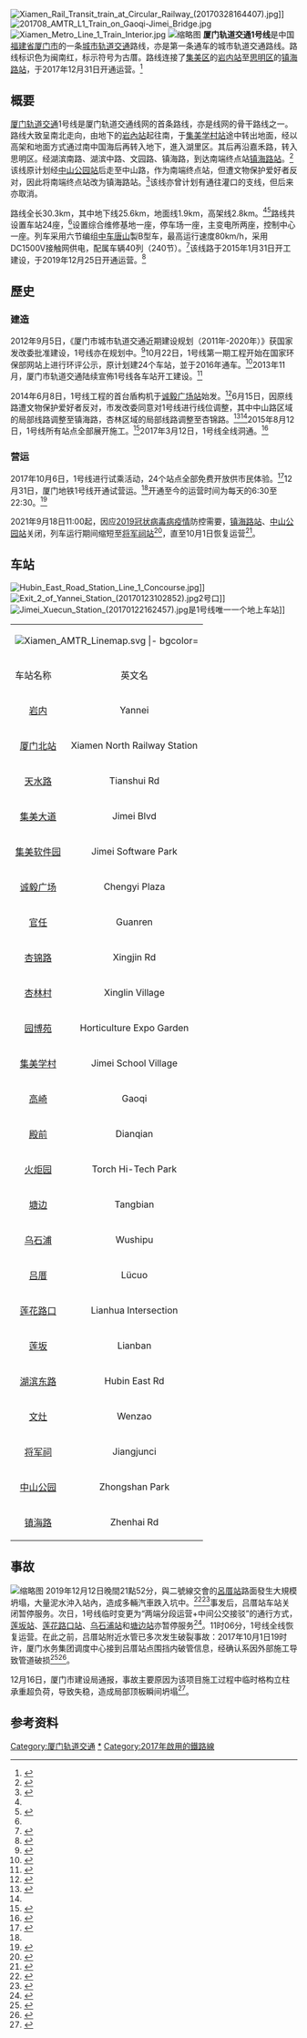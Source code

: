 {{noteTA
|G1=Transport
|G2=Railway
}}
{{Infobox rail system-route
|name = {{XMM}}1号线
|other_name = 
|banner_color = {{厦门轨道交通标志色|1|s}}
|logo = XiamenRT Line1 CNS.svg
|logo_width = 300px
|image = Jimei Software Park Station Line 1 Train.jpg
|mapimage_width = 300px
|caption = 在[[集美软件园站|集美软件园站]]營運中的1号线列车
|locale = {{CHN}}[[福建省|福建省]][[厦门市|厦门市]]
|service_type = [[城市轨道交通系统|城市轨道交通系统]]
|network = [[厦门轨道交通|厦门轨道交通]]
|status = 营运中
|start = [[镇海路站|镇海路]]<br />[[岩内站|岩内]]
|linenumber = 1
|open = {{Start date and age|2017|12|31}}
|lastextension = 
|system_length = 30.6公里
|lines = [[双线铁路|双线]]
|character = 地下／地面／高架
|stations = 24
|rollingstock = [[中车唐山机车车辆|中车唐山]]厦门轨道交通1号线列車
|fleet_size = 6节B型编组
|max_speed = 80km/h
|track_gauge = {{标准轨}}
|block_signal=[[CBTC|CBTC]]移动自动闭塞
|signalling=卡斯柯 Urbalis 888
|engine = 交流旋转电机
|electrified = DC 1500[[伏特|伏特]][[接触网供电|接触网供电]]
|depot = 岩內綜合維修基地
|owner = 厦门轨道交通集团有限公司
|operator = 厦门轨道交通集团
|route_map = {{厦门轨道交通1号线RDT}}
|box_width = auto
}}
[[File:Xiamen_Rail_Transit_train_at_Circular_Railway_(20170328164407).jpg|thumb]]]]
[[File:201708_AMTR_L1_Train_on_Gaoqi-Jimei_Bridge.jpg|thumb]]
[[File:Xiamen_Metro_Line_1_Train_Interior.jpg|thumb]]
[[File:Interior_display_of_Line_1_train,_Xiamen_Metro.jpg|缩略图]]
'''厦门轨道交通1号线'''是中国[[福建省|福建省]][[厦门市|厦门市]]的一条[[城市轨道交通|城市轨道交通]]路线，亦是第一条通车的城市轨道交通路线。路线标识色为闽南红，标示符号为古厝。路线连接了[[集美区|集美区]]的[[岩内站|岩内站]]至[[思明区|思明区]]的[[镇海路站|镇海路站]]，于2017年12月31日开通运营。<ref name=":2">{{Cite web|url=http://news.ifeng.com/a/20171228/54615277_0.shtml|title=1号线31日10时开通 厦门正式迈入地铁时代|accessdate=2017-12-30|work=news.ifeng.com|archive-date=2018-09-30|archive-url=https://web.archive.org/web/20180930193142/http://news.ifeng.com/a/20171228/54615277_0.shtml|dead-url=no}}</ref>

== 概要 ==
[[厦门轨道交通|厦门轨道交通]]1号线是厦门轨道交通线网的首条路线，亦是线网的骨干路线之一。路线大致呈南北走向，由地下的[[岩內站|岩內站]]起往南，于[[集美学村站|集美学村站]]途中转出地面，经以高架和地面方式通过南中国海后再转入地下，進入湖里区。其后再沿嘉禾路，转入思明区。经湖滨南路、湖滨中路、文园路、镇海路，到达南端终点站[[镇海路站|镇海路站]]。<ref name="sina 1">{{cite web | url = http://fj.sina.com.cn/news/m/2013-11-14/083243597.html | title = 厦门地铁1号线开工建设 计划2017年建成投用(图) | author = 台海网-海峡导报 | publisher = 新浪网 | date = 2013-11-14 | accessdate = 2013-11-30 | archive-date = 2019-03-02 | archive-url = https://web.archive.org/web/20190302012037/http://fj.sina.com.cn/news/m/2013-11-14/083243597.html | dead-url = no }}</ref>该线原计划经[[中山公园站_(厦门地铁)|中山公园站]]后走至中山路，作为南端终点站，但遭文物保护爱好者反对，因此将南端终点站改为镇海路站。<ref name="sohu 1">{{cite web |author1=林维真 |title=厦门地铁1号线部分线路或调整 2号线将对接漳泉 |url=https://m.sohu.com/n/386390745/?pvid=000115_3w_a |website=搜狐 (东南网) |accessdate=2020-01-04 |date=2013-09-11 |archive-date=2020-08-19 |archive-url=https://web.archive.org/web/20200819070204/https://m.sohu.com/n/386390745/?pvid=000115_3w_a |dead-url=no }}</ref>该线亦曾计划有通往灌口的支线，但后来亦取消。

路线全长30.3km，其中地下线25.6km，地面线1.9km，高架线2.8km。<ref name=":2" /><ref>{{Cite web|url=http://mn.fj.sina.com.cn/news/m/2014-11-27/detail-icesifvw8897533.shtml|title=厦门地铁1号线总长30.3千米 平均深度18米(图)_新浪闽南_新浪网|accessdate=2017-04-30|work=mn.fj.sina.com.cn}}</ref>路线共设置车站24座，<ref name="sina 1" />设置综合维修基地一座，停车场一座，主变电所两座，控制中心一座。列车采用六节编组[[中车唐山机车车辆|中车唐山]]製B型车，最高运行速度80km/h，采用DC1500V接触网供电，配属车辆40列（240节）。<ref>{{Cite web|url=http://fj.qq.com/a/20170409/004569.htm|title=厦门地铁1号线计划投入40列车辆 力争年底试运营_大闽网_腾讯网|accessdate=2017-04-30|work=fj.qq.com|language=zh-CN|archive-date=2019-10-01|archive-url=https://web.archive.org/web/20191001144914/https://fj.qq.com/a/20170409/004569.htm|dead-url=no}}</ref>该线路于2015年1月31日开工建设，于2019年12月25日开通运营。<ref>{{Cite web|url=http://www.xmgdjt.net/newsBuildCont.jsp?id=817|title=厦门轨道交通1号线概况|accessdate=2017-04-30|work=www.xmgdjt.net|deadurl=yes|archiveurl=https://web.archive.org/web/20171201042025/http://www.xmgdjt.net/newsBuildCont.jsp?id=817|archivedate=2017-12-01|df=}}</ref>

== 歷史 ==
===建造===
2012年9月5日，《厦门市城市轨道交通近期建设规划（2011年-2020年）》获国家发改委批准建设，1号线亦在规划中。<ref>{{Cite web|url=http://mn.sina.com.cn/news/b/2012-09-06/07397244.html|title=厦城市轨道交通2020年将建成1/2/3线一期工程_新浪闽南资讯_新浪闽南__新浪网|accessdate=2016-08-27|work=mn.sina.com.cn|archive-date=2020-08-19|archive-url=https://web.archive.org/web/20200819070230/http://mn.sina.com.cn/news/b/2012-09-06/07397244.html|dead-url=no}}</ref>10月22日，1号线第一期工程开始在国家环保部网站上进行环评公示，原计划建24个车站，並于2016年通车。<ref>{{Cite web|url=http://fj.qq.com/a/20121026/000032.htm|title=厦门地铁1号线一期拟设24个车站 2016年底通车_大闽网_腾讯网|accessdate=2016-08-27|work=fj.qq.com|archive-date=2019-10-01|archive-url=https://web.archive.org/web/20191001144915/https://fj.qq.com/a/20121026/000032.htm|dead-url=no}}</ref>2013年11月，厦门市轨道交通陆续宣佈1号线各车站开工建设。<ref>{{cite news |author1=周小末 |title=厦门地铁1号线开建 计划2017年投用 |url=http://news.xmnn.cn/a/tpxw/201311/t20131114_3587340.htm |accessdate=2020-01-04 |work=厦门网 (东南网-海峡导报) |date=2013-11-14 |archive-date=2020-08-19 |archive-url=https://web.archive.org/web/20200819070246/http://news.xmnn.cn/a/tpxw/201311/t20131114_3587340.htm |dead-url=yes }}</ref>

2014年6月8日，1号线工程的首台盾构机于[[诚毅广场站|诚毅广场站]]始发。<ref>{{Cite web|url=http://www.sasac.gov.cn/n1180/n1226/n2410/n314274/15920348.html|title=厦门市轨道交通1号线工程首台盾构机始发|accessdate=2016-08-27|work=www.sasac.gov.cn|archive-date=2017-02-22|archive-url=https://web.archive.org/web/20170222053329/http://www.sasac.gov.cn/n1180/n1226/n2410/n314274/15920348.html|dead-url=no}}</ref>6月15日，因原线路遭文物保护爱好者反对，市发改委同意对1号线进行线位调整，其中中山路区域的局部线路调整至镇海路，杏林区域的局部线路调整至杏锦路。<ref>{{Cite web|url=http://xxgk.xm.gov.cn/fgw/xxgkml/xzsp/fxzxksp/201406/t20140627_894198.htm|title=政府信息公开_关于调整厦门市轨道交通1号线一期工程可行性研究报告的批复|accessdate=2016-08-27|work=xxgk.xm.gov.cn|deadurl=yes|archiveurl=https://web.archive.org/web/20170222072153/http://xxgk.xm.gov.cn/fgw/xxgkml/xzsp/fxzxksp/201406/t20140627_894198.htm|archivedate=2017-02-22}}</ref><ref name="sohu 1" />2015年8月12日，1号线所有站点全部展开施工。<ref>{{Cite web|url=http://news.xmnn.cn/a/xmxw/201508/t20150812_4596354.htm|title=厦门地铁1号线23个站点已全部展开施工_厦门新闻_厦门网|accessdate=2016-08-27|last=陈培章|work=news.xmnn.cn|archive-date=2020-08-19|archive-url=https://web.archive.org/web/20200819070256/http://news.xmnn.cn/a/xmxw/201508/t20150812_4596354.htm|dead-url=no}}</ref>2017年3月12日，1号线全线洞通。<ref>{{Cite web|url=http://news.xmnn.cn/xmnn/2017/03/12/100170096.shtml|title=厦门地铁1号线上午全线贯通 全线车站主体封顶_新闻中心_厦门网|accessdate=2017-04-30|work=news.xmnn.cn|archive-date=2020-08-19|archive-url=https://web.archive.org/web/20200819070258/http://news.xmnn.cn/xmnn/2017/03/12/100170096.shtml|dead-url=no}}</ref>

===营运===
2017年10月6日，1号线进行试乘活动，24个站点全部免费开放供市民体验。<ref>{{Cite web|url=http://www.mnw.cn/xiamen/news/1854332.html|title=厦门地铁1号线体验式运行 四大主题车厢揭开面纱-闽南网|accessdate=2017-12-31|work=www.mnw.cn|language=zh-CN|archive-date=2020-08-19|archive-url=https://web.archive.org/web/20200819070303/http://www.mnw.cn/xiamen/news/1854332.html|dead-url=no}}</ref>12月31日，厦门地铁1号线开通试营运。<ref name=":2" />开通至今的运营时间为每天的6:30至22:30。<ref name=":3">{{Cite web|url=http://www.xmgdjt.net/Modules/ControlHtml/Schedule.aspx?id=A07B7101-F989-4E2C-98C5-DBC2BD539EFF|title=乘客服务-厦门地铁|accessdate=2017-12-30|work=www.xmgdjt.net|language=en|archive-date=2020-02-20|archive-url=https://web.archive.org/web/20200220014104/http://www.xmgdjt.net/Modules/ControlHtml/Schedule.aspx?id=A07B7101-F989-4E2C-98C5-DBC2BD539EFF|dead-url=no}}</ref>

2021年9月18日11:00起，因应[[2021年仙游县2019冠状病毒病聚集性疫情|2019冠状病毒病疫情]]防控需要，[[镇海路站|镇海路站]]、[[中山公园站_(厦门市)|中山公园站]]关闭，列车运行期间缩短至[[将军祠站|将军祠站]]<ref>{{cite news |title=厦门地铁1号线镇海路站、中山公园站关闭 |url=https://finance.sina.com.cn/tech/2021-09-18/doc-iktzscyx4958158.shtml |accessdate=2021-09-20 |work=央视网 |date=2021-09-18 |archive-date=2021-09-21 |archive-url=https://web.archive.org/web/20210921010745/https://finance.sina.com.cn/tech/2021-09-18/doc-iktzscyx4958158.shtml |dead-url=no }}</ref>，直至10月1日恢复运营<ref>{{cite news |author1=卢超颖 |title=10月1日起 厦门地铁镇海路站、中山公园站恢复运营 |url=http://xm.fjsen.com/2021-09/30/content_30853893.htm |accessdate=2021-10-01 |work=东南网 |date=2021-10-01 |archive-date=2021-10-05 |archive-url=https://web.archive.org/web/20211005150104/http://xm.fjsen.com/2021-09/30/content_30853893.htm |dead-url=no }}</ref>。

== 车站 ==
[[File:Hubin_East_Road_Station_Line_1_Concourse.jpg|thumb]]]]
[[File:Exit_2_of_Yannei_Station_(20170123102852).jpg|thumb]]2号口]]
[[File:Jimei_Xuecun_Station_(20170122162457).jpg|thumb]]是1号线唯一一个地上车站]]

{| class="wikitable"
|-
| colspan="8"|[[File:Xiamen_AMTR_Linemap.svg|center]]
|- bgcolor={{厦门轨道交通标志色|1}}
| align=center colspan=8 | <font color=white>'''厦门轨道交通1号线车站列表'''</font>
|-
!车站名称
!英文名
!车站类型<ref name=":0">厦门市轨道交通1号线一期工程环境影响报告书
</ref>
!与前站距（米）
!站点位置
!换乘线路
!備註
|-
|<center>[[岩内站_(厦门)|岩内]]</center>
|<center>Yannei</center>
|<center>地下二层岛式站台</center>
|<center><nowiki>-</nowiki></center>
| rowspan="11" |<center>[[集美区|集美区]]</center>
|
|
|-
|<center>[[厦门北站站|厦门北站]]</center>
|<center>Xiamen North Railway Station</center>
|<center>地下一层侧式站台</center>
|<center>808</center>
| <center> {{厦门轨道交通路线标志|4}}（在建）</center>
|
|-
|<center>[[天水路站_(厦门)|天水路]]</center>
|<center>Tianshui Rd</center>
|<center>地下二层岛式站台</center>
|<center>1688</center>
|
|
|-
|<center>[[集美大道站|集美大道]]</center>
|<center>Jimei Blvd</center>
|<center>地下二层岛式站台</center>
|<center>1309</center>
|
|
|-
|<center>[[集美软件园站|集美软件园]]</center>
|<center>Jimei Software Park</center>
|<center>地下二层岛式站台</center>
|<center>1094</center>
|
|
|-
|<center>[[诚毅广场站|诚毅广场]]</center>
|<center>Chengyi Plaza</center>
|<center>地下二层岛式站台</center>
|<center>1312</center>
|
|
|-
|<center>[[官任站|官任]]</center>
|<center>Guanren</center>
|<center>地下二层岛式站台</center>
|<center>1262</center>
|<center> {{厦门轨道交通路线标志|6}}（在建）</center>
|
|-
|<center>[[杏锦路站|杏锦路]]</center>
|<center>Xingjin Rd</center>
|<center>地下二层岛式站台</center>
|<center>1402</center>
|
|
|-
|<center>[[杏林村站|杏林村]]</center>
|<center>Xinglin Village</center>
|<center>地下二层岛式站台</center>
|<center>653</center>
|
|
|-
|<center>[[园博苑站|园博苑]]</center>
|<center>Horticulture Expo Garden</center>
|<center>地下一层岛式站台</center>
|<center>1017</center>
|
|
|-
|<center>[[集美学村站|集美学村]]</center>
|<center>Jimei School Village</center>
|<center>高架二层岛式站台</center>
|<center>2698</center>
|
|
|-
|<center>[[高崎站_(厦门地铁)|高崎]]</center>
|<center>Gaoqi</center>
|<center>地下二层岛式站台</center>
|<center>3846</center>
| rowspan="5" |<center>[[湖里区|湖里区]]</center>
|
|
|-
|<center>[[殿前站|殿前]]</center>
|<center>Dianqian</center>
|<center>地下二层岛式站台</center>
|<center>1505</center>
|
|
|-
|<center>[[火炬园站|火炬园]]</center>
|<center>Torch Hi-Tech Park</center>
|<center>地下二层岛式站台</center>
|<center>1510</center>
|<center> {{厦门轨道交通路线标志|3}}</center>
|
|-
|<center>[[塘边站|塘边]]</center>
|<center>Tangbian</center>
|<center>地下二层岛式站台</center>
|<center>783</center>
|
|
|-
|<center>[[乌石浦站|乌石浦]]</center>
|<center>Wushipu</center>
|<center>地下二层岛式站台</center>
|<center>942</center>
|
|
|-
|<center>[[吕厝站|吕厝]]</center>
|<center>Lücuo</center>
|<center>地下二层岛式站台</center>
|<center>876</center>
| rowspan="8" |<center>[[思明区|思明区]]</center>
|<center> {{厦门轨道交通路线标志|2}} </center>
|
|-
|<center>[[莲花路口站|莲花路口]]</center>
|<center>Lianhua Intersection</center>
|<center>地下二层岛式站台</center>
|<center>1005</center>
|
|
|-
|<center>[[莲坂站_(地铁)|莲坂]]</center>
|<center>Lianban</center>
|<center>地下二层岛式站台</center>
|<center>1075</center>
|
|
|-
|<center>[[湖滨东路站|湖滨东路]]</center>
|<center>Hubin East Rd</center>
|<center>地下二层岛式站台</center>
|<center>624</center>
|<center> {{厦门轨道交通路线标志|3}}</center>
|
|-
|<center>[[文灶站_(地铁)|文灶]]</center>
|<center>Wenzao</center>
|<center>地下二层岛式站台</center>
|<center>1389</center>
|
|
|-
|<center>[[将军祠站|将军祠]]</center>
|<center>Jiangjunci</center>
|<center>地下二层岛式站台</center>
|<center>907</center>
|
|
|-
|<center>[[中山公园站_(厦门市)|中山公园]]</center>
|<center>Zhongshan Park</center>
|<center>地下二层岛式站台</center>
|<center>1187</center>
|
|
|-
|<center>[[镇海路站|镇海路]]</center>
|<center>Zhenhai Rd</center>
|<center>地下二层侧式站台</center>
|<center>920</center>
|
|
|}

== 事故 ==
[[File:Lücuo_station_after_landslide_on_December_15,_2019.jpg|缩略图]]
2019年12月12日晚間21點52分，與二號線交會的[[呂厝站|呂厝站]]路面發生大規模坍塌，大量泥水沖入站內，造成多輛汽車跌入坑中。<ref>{{Cite web|url=https://www.ettoday.net/news/20191212/1600914.htm|title=廈門地鐵呂厝站附近路面崩塌！多車陷入驚悚畫面曝光|accessdate=2019-12-13|work=ettoday.net|archive-date=2020-08-19|archive-url=https://web.archive.org/web/20200819070326/https://www.ettoday.net/news/20191212/1600914.htm|dead-url=no}}</ref><ref>{{Cite web|url=https://news.ltn.com.tw/news/world/breakingnews/3007524|title=中國廈門地鐵驚傳路面坍塌 多輛車輛掉落、泥水灌入站內|accessdate=2019-12-13|work=news.ltn.com.tw|archive-date=2021-01-17|archive-url=https://web.archive.org/web/20210117072551/https://news.ltn.com.tw/news/world/breakingnews/3007524|dead-url=no}}</ref>事发后，吕厝站车站关闭暂停服务。次日，1号线临时变更为“两端分段运营+中间公交接驳”的通行方式，[[莲坂站|莲坂站]]、[[莲花路口站|莲花路口站]]、[[乌石浦站|乌石浦站]]和[[塘边站|塘边站]]亦暂停服务<ref>{{Cite web |url=http://www.bjnews.com.cn/news/2019/12/13/661333.html |title=受路面塌陷影响 厦门地铁1号线临时调整运营方式 |access-date=2019-12-19 |archive-date=2020-08-19 |archive-url=https://web.archive.org/web/20200819070346/http://www.bjnews.com.cn/news/2019/12/13/661333.html |dead-url=no }}</ref>。11时06分，1号线全线恢复运营。在此之前，吕厝站附近水管已多次发生破裂事故：2017年10月1日19时许，厦门水务集团调度中心接到吕厝站点围挡内破管信息，经确认系因外部施工导致管道破损<ref>{{Cite web |url=https://www.thepaper.cn/newsDetail_forward_5229161 |title=厦门地铁2号线吕厝路口地面塌陷，不久前通过运营前安全评估 |access-date=2019-12-19 |archive-date=2020-08-19 |archive-url=https://web.archive.org/web/20200819070351/https://www.thepaper.cn/newsDetail_forward_5229161 |dead-url=no }}</ref><ref>{{Cite web |url=https://news.xmnn.cn/xmnn/2019/12/12/100638314.shtml |title=厦门网滚动播报：受影响区域水压逐步恢复 厦门地铁1号线全线恢复正常运营 |access-date=2019-12-19 |archive-date=2020-09-29 |archive-url=https://web.archive.org/web/20200929170534/http://news.xmnn.cn/xmnn/2019/12/12/100638314.shtml |dead-url=no }}</ref>。

12月16日，厦门市建设局通报，事故主要原因为该项目施工过程中临时格构立柱承重超负荷，导致失稳，造成局部顶板瞬间坍塌<ref>{{Cite web |url=http://fjnews.fjsen.com/2019-12/16/content_30096059.htm |title=厦门吕厝路面塌陷事故原因已经查明 |access-date=2019-12-19 |archive-date=2019-12-17 |archive-url=https://web.archive.org/web/20191217134418/http://fjnews.fjsen.com/2019-12/16/content_30096059.htm |dead-url=no }}</ref>。

== 参考资料 ==
{{Reflist}}

{{厦门轨道交通1号线|Nocat}}
{{厦门轨道交通车站}}

[[Category:厦门轨道交通|Category:厦门轨道交通]]
[[Category:厦门轨道交通1号线|*]]
[[Category:2017年啟用的鐵路線|Category:2017年啟用的鐵路線]]